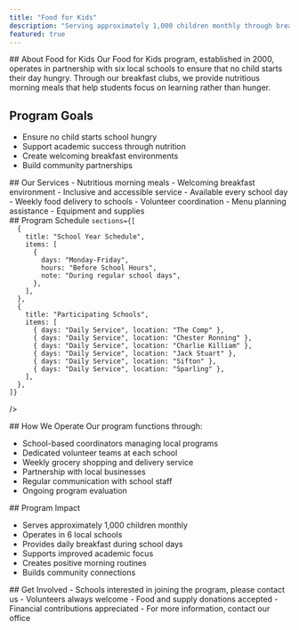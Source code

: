 ```yaml
---
title: "Food for Kids"
description: "Serving approximately 1,000 children monthly through breakfast clubs in local schools."
featured: true
---
```



<Section type="full">
## About Food for Kids
Our Food for Kids program, established in 2000, operates in partnership with six local schools to ensure that no child starts their day hungry. Through our breakfast clubs, we provide nutritious morning meals that help students focus on learning rather than hunger.

## Program Goals
- Ensure no child starts school hungry
- Support academic success through nutrition
- Create welcoming breakfast environments
- Build community partnerships
</Section>

<Section type="services">
## Our Services

<ServiceCard title="School Breakfast Program">
- Nutritious morning meals
- Welcoming breakfast environment
- Inclusive and accessible service
- Available every school day
</ServiceCard>

<ServiceCard title="Program Support">
- Weekly food delivery to schools
- Volunteer coordination
- Menu planning assistance
- Equipment and supplies
</ServiceCard>
</Section>

<Section type="schedule">
  ## Program Schedule
  <Schedule

    sections={[
      {
        title: "School Year Schedule",
        items: [
          {
            days: "Monday-Friday",
            hours: "Before School Hours",
            note: "During regular school days",
          },
        ],
      },
      {
        title: "Participating Schools",
        items: [
          { days: "Daily Service", location: "The Comp" },
          { days: "Daily Service", location: "Chester Ronning" },
          { days: "Daily Service", location: "Charlie Killiam" },
          { days: "Daily Service", location: "Jack Stuart" },
          { days: "Daily Service", location: "Sifton" },
          { days: "Daily Service", location: "Sparling" },
        ],
      },
    ]}
  />
</Section>

<Section type="full">
## How We Operate
Our program functions through:

- School-based coordinators managing local programs
- Dedicated volunteer teams at each school
- Weekly grocery shopping and delivery service
- Partnership with local businesses
- Regular communication with school staff
- Ongoing program evaluation
</Section>

<Section type="bordered">
## Program Impact

- Serves approximately 1,000 children monthly
- Operates in 6 local schools
- Provides daily breakfast during school days
- Supports improved academic focus
- Creates positive morning routines
- Builds community connections
</Section>

<Section type="full">
## Get Involved
- Schools interested in joining the program, please contact us
- Volunteers always welcome
- Food and supply donations accepted
- Financial contributions appreciated
- For more information, contact our office
</Section>
